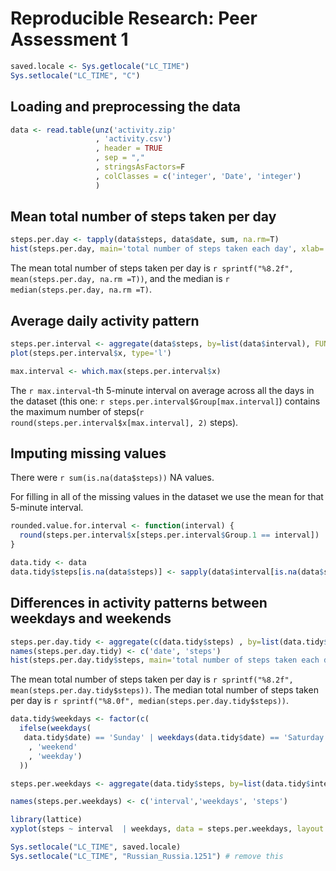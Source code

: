 # Reproducible Research: Peer Assessment 1
```{r echo=FALSE, results='hide'}
saved.locale <- Sys.getlocale("LC_TIME")
Sys.setlocale("LC_TIME", "C")
```

## Loading and preprocessing the data
```{r}
data <- read.table(unz('activity.zip'
                   , 'activity.csv')
                   , header = TRUE
                   , sep = ","
                   , stringsAsFactors=F
                   , colClasses = c('integer', 'Date', 'integer')
                   )
```


## Mean total number of steps taken per day
```{r}
steps.per.day <- tapply(data$steps, data$date, sum, na.rm=T)
hist(steps.per.day, main='total number of steps taken each day', xlab='steps per day')
```
The mean total number of steps taken per day is  `r sprintf("%8.2f", mean(steps.per.day, na.rm =T))`,
and the median is `r median(steps.per.day, na.rm =T)`.


## Average daily activity pattern
```{r}
steps.per.interval <- aggregate(data$steps, by=list(data$interval), FUN=mean, na.rm=T)
plot(steps.per.interval$x, type='l')

max.interval <- which.max(steps.per.interval$x)

```

The `r max.interval`-th 5-minute interval on average across all the days in the dataset (this one:  `r steps.per.interval$Group[max.interval]`) contains the maximum number of steps(`r round(steps.per.interval$x[max.interval], 2)` steps).

## Imputing missing values
There were `r sum(is.na(data$steps))` NA values.

For filling in all of the missing values in the dataset we use the mean for that 5-minute interval.

```{r}
rounded.value.for.interval <- function(interval) {
  round(steps.per.interval$x[steps.per.interval$Group.1 == interval])
}

data.tidy <- data
data.tidy$steps[is.na(data$steps)] <- sapply(data$interval[is.na(data$steps)], rounded.value.for.interval)
```


## Differences in activity patterns between weekdays and weekends
```{r}
steps.per.day.tidy <- aggregate(c(data.tidy$steps) , by=list(data.tidy$date), FUN=sum)
names(steps.per.day.tidy) <- c('date', 'steps')
hist(steps.per.day.tidy$steps, main='total number of steps taken each day', xlab='steps per day')

```
The mean total number of steps taken per day is `r sprintf("%8.2f", mean(steps.per.day.tidy$steps))`.
The median total number of steps taken per day is `r sprintf("%8.0f", median(steps.per.day.tidy$steps))`.


```{r}
data.tidy$weekdays <- factor(c(
  ifelse(weekdays(
   data.tidy$date) == 'Sunday' | weekdays(data.tidy$date) == 'Saturday'
    , 'weekend'
    , 'weekday')
  ))

steps.per.weekdays <- aggregate(data.tidy$steps, by=list(data.tidy$interval, data.tidy$weekdays), FUN=mean)

names(steps.per.weekdays) <- c('interval','weekdays', 'steps')

library(lattice)
xyplot(steps ~ interval  | weekdays, data = steps.per.weekdays, layout = c(1, 2), type='l')

```

```{r echo=FALSE, results='hide'}
Sys.setlocale("LC_TIME", saved.locale)
Sys.setlocale("LC_TIME", "Russian_Russia.1251") # remove this
```




